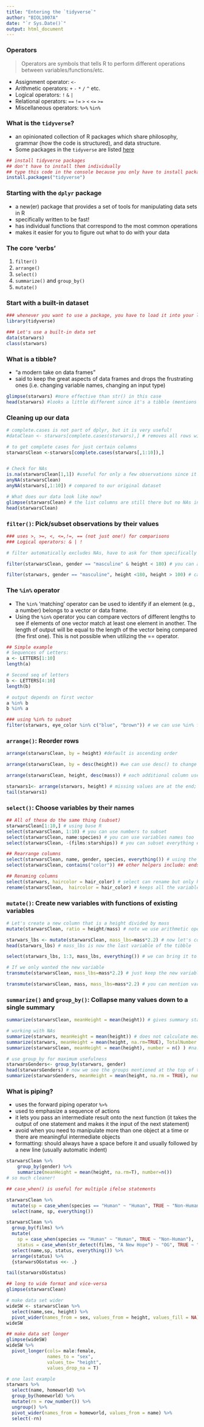 ```yaml
---
title: "Entering the `tidyverse`"
author: "BIOL1007A"
date: "`r Sys.Date()`"
output: html_document
---
```


### Operators
> Operators are symbols that tells R to perform different operations between variables/functions/etc.  

* Assignment operator: `<-`  
* Arithmetic operators: `+` `-` `*` `/` `^` etc.  
* Logical operators: `!` `&` `|`  
* Relational operators: `==` `!=` `>` `<` `<=` `>=`  
* Miscellaneous operators: `%>%` `%in%`



### What is the `tidyverse`?
- an opinionated collection of R packages which share philosophy, grammar (how the code is structured), and data structure.  
- Some packages in the `tidyverse` are listed [here](https://www.tidyverse.org/packages/)  

```r
## install tidyverse packages
## don't have to install them individually
## type this code in the console because you only have to install packages once
install.packages("tidyverse")

```

### Starting with the `dplyr` package

+ a new(er) package that provides a set of tools for manipulating data sets in R  
+ specifically written to be fast!   
+ has individual functions that correspond to the most common operations    
+ makes it easier for you to figure out what to do with your data  

### The core 'verbs'
1. `filter()`   
2. `arrange()`   
3. `select()`   
4. `summarize()` and `group_by()`     
5. `mutate()`   


### Start with a built-in dataset   
```r
### whenever you want to use a package, you have to load it into your library using this code
library(tidyverse)

### Let's use a built-in data set
data(starwars)
class(starwars)

```

### What is a tibble?    
+ "a modern take on data frames"   
+ said to keep the great aspects of data frames and drops the frustrating ones (i.e. changing variable names, changing an input type)   

```r
glimpse(starwars) #more effective than str() in this case   
head(starwars) #looks a little different since it's a tibble (mentions dimensions and also states variable type)
```

### Cleaning up our data   
```r
# complete.cases is not part of dplyr, but it is very useful!
#dataClean <- starwars[complete.cases(starwars),] # removes all rows with NA values 

# to get complete cases for just certain columns 
starwarsClean <-starwars[complete.cases(starwars[,1:10]),]


# Check for NAs
is.na(starwarsClean[1,1]) #useful for only a few observations since it returns a list of True/False
anyNA(starwarsClean)
anyNA(starwars[,1:10]) # compared to our original dataset

# What does our data look like now?
glimpse(starwarsClean) # the list columns are still there but no NAs in columns 1-10
head(starwarsClean)
```


### `filter()`: Pick/subset observations by their values 
```r
### uses >, >=, <, <=,!=, == (not just one!) for comparisons   
### Logical operators: & | !

# filter automatically excludes NAs, have to ask for them specifically 

filter(starwarsClean, gender == "masculine" & height < 180) # you can also use commas in place of &   

filter(starwars, gender == "masculine", height <180, height > 100) # can add multiple conditions for the same variable   
```

### The `%in%` operator  

- The `%in%` 'matching' operator can be used to identify if an element (e.g., a number) belongs to a vector or data frame.   
- Using the `%in%` operator you can compare vectors of different lengths to see if elements of one vector match at least one element in another. The length of output will be equal to the length of the vector being compared (the first one). This is not possible when utilizing the == operator.

```r
## Simple example
# Sequences of Letters:
a <- LETTERS[1:10]
length(a)

# Second seq of letters
b <- LETTERS[4:10]
length(b)

# output depends on first vector
a %in% b
b %in% a

### using %in% to subset
filter(starwars, eye_color %in% c("blue", "brown")) # we can use %in% for a few conditions, similar to ==
```


### `arrange()`: Reorder rows   
```r
arrange(starwarsClean, by = height) #default is ascending order   

arrange(starwarsClean, by = desc(height)) #we can use desc() to change that

arrange(starwarsClean, height, desc(mass)) # each additional column used to break ties with the preceding column

starwars1<- arrange(starwars, height) # missing values are at the end; note we haven't been assigning anything to a variable, just printing (until now) 
tail(starwars1)

```



### `select()`: Choose variables by their names    
```r
## All of these do the same thing (subset)
starwarsClean[1:10,] # using base R
select(starwarsClean, 1:10) # you can use numbers to subset
select(starwarsClean, name:species) # you can use variables names too
select(starwarsClean, -(films:starships)) # you can subset everything except particular variables

## Rearrange columns
select(starwarsClean, name, gender, species, everything()) # using the everything() helper function is useful if you have a few variables to move to the beginning
select(starwarsClean, contains("color")) ## other helpers include: ends_with, starts_with, matches (reg ex), num_range

## Renaming columns
select(starwars, haircolor = hair_color) # select can rename but only keeps specified variable; actual name of the column comes after stating new name
rename(starwarsClean,  haircolor = hair_color) # keeps all the variables
```


### `mutate()`: Create new variables with functions of existing variables   
```r
# Let's create a new column that is a height divided by mass
mutate(starwarsClean, ratio = height/mass) # note we use arithmetic operators 

starwars_lbs <- mutate(starwarsClean, mass_lbs=mass*2.2) # now let's convert kg to lbs
head(starwars_lbs) # mass_lbs is now the last variable of the tibble

select(starwars_lbs, 1:3, mass_lbs, everything()) # we can bring it to the beginning using select

# If we only wanted the new variable
transmute(starwarsClean, mass_lbs=mass*2.2) # just keep the new variable

transmute(starwarsClean, mass, mass_lbs=mass*2.2) # you can mention variables you want to keep in the new dataset
```


### `summarize()` and `group_by()`: Collapse many values down to a single summary 
```r
summarize(starwarsClean, meanHeight = mean(height)) # gives summary statistics for entire tibble

# working with NAs
summarize(starwars, meanHeight = mean(height)) # does not calculate mean if NAs are present
summarize(starwars, meanHeight = mean(height, na.rm=TRUE), TotalNumber = n()) # n() is a useful function in determining sample size
summarize(starwarsClean, meanHeight = mean(height), number = n() ) #na.rm not necessary since we are working with a clean dataset

# use group_by for maximum usefulness
starwarsGenders<- group_by(starwars, gender)
head(starwarsGenders) # now we see the groups mentioned at the top of the tibble
summarize(starwarsGenders, meanHeight = mean(height, na.rm = TRUE), number = n() ) # now we can compare height and sample size between groups
```


### What is piping? 
+ uses the forward piping operator `%>%`  
+ used to emphasize a sequence of actions   
+ it lets you pass an intermediate result onto the next function (it takes the output of one statement and makes it the input of the next statement)
+ avoid when you need to manipulate more than one object at a time or there are meaningful intermediate objects   
+ formatting: should always have a space before it and usually followed by a new line (usually automatic indent)

```r
starwarsClean %>%
    group_by(gender) %>%
    summarize(meanHeight = mean(height, na.rm=T), number=n()) 
# so much cleaner! 
```

```r
## case_when() is useful for multiple ifelse statements

starwarsClean %>%
  mutate(sp = case_when(species == "Human" ~ "Human", TRUE ~ "Non-Human")) %>%
  select(name, sp, everything())

starwarsClean %>%
  group_by(films) %>%
  mutate(
    sp = case_when(species == "Human" ~ "Human", TRUE ~ "Non-Human"),
    status = case_when(str_detect(films, "A New Hope") ~ "OG", TRUE ~ "Later")) %>%
  select(name,sp, status, everything()) %>%
  arrange(status) %>%
  {starwarsOGstatus <<- .}

tail(starwarsOGstatus)
```

```r
## long to wide format and vice-versa
glimpse(starwarsClean)

# make data set wider
wideSW <- starwarsClean %>% 
  select(name,sex, height) %>%
  pivot_wider(names_from = sex, values_from = height, values_fill = NA)
wideSW

## make data set longer
glimpse(wideSW)
wideSW %>%
  pivot_longer(cols= male:female,
               names_to = "sex",
               values_to= "height",
               values_drop_na = T)

# one last example
starwars %>%
  select(name, homeworld) %>%
  group_by(homeworld) %>%
  mutate(rn = row_number()) %>%
  ungroup() %>%
  pivot_wider(names_from = homeworld, values_from = name) %>%
  select(-rn)

  
```
